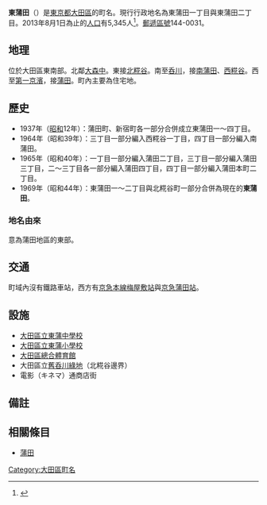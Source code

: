{{Pathnav|日本|東京都|大田區|frame=1}}
{{Infobox Settlement
|official_name = 東蒲田
|native_name =
|settlement_type = [[町|町]]
|image_skyline =
|imagesize =
|image_caption =
|image_flag =
|image_seal =
| image_map =
| map_caption =
|subdivision_type = [[國家|國家]]
|subdivision_name = [[File:Flag_of_Japan.svg|border]] [[日本|日本]]
|subdivision_type1 = [[都道府縣|都道府縣]]
|subdivision_name1 = [[File:Flag_of_Tokyo_Prefecture.svg|25px]] [[東京都|東京都]]
|subdivision_type2 = [[東京都區部|特別區]]
|subdivision_name2 = [[File:Flag_of_Ota,_Tokyo.svg|25px]] [[大田區|大田區]]
|subdivision_type3 = [[地域|地域]]
|subdivision_name3 = [[蒲田區|蒲田地域]]
|established_title =
|established_date =
|government_type =
|leader_title =
|leader_name =
|area_magnitude =
|area_total_sq_mi =
|area_total_km2 =
|area_land_sq_mi =
|area_land_km2 =
|area_urban_sq_mi =
|area_urban_km2 =
|area_metro_km2 =
|area_metro_sq_mi =
|population_as_of= 2013年（平成25年）8月1日
|population_footnotes =
|population_total = 5345
|population_urban =
|population_metro =
|population_density_sq_mi =
|population_density_km2 =
| timezone = [[日本標準時間|JST]]
| utc_offset = +9
|timezone_DST =
|utc_offset_DST =
|latd=|latm=|lats=|latNS=
|longd=|longm=|longs=|longEW=
|elevation_footnotes=
|elevation_m =
|elevation_ft =
|postal_code_type = [[郵遞區號|郵遞區號]]
|postal_code = 144-0031
|area_code =
|website =
|footnotes =
}}
'''東蒲田'''（{{jpn|j=東蒲田|hg=ひがしかまた|rm=Higashi-kamata|f=y}}）是[[東京都|東京都]][[大田區|大田區]]的町名。現行行政地名為東蒲田一丁目與東蒲田二丁目。2013年8月1日為止的[[人口|人口]]有5,345人<ref>{{Cite web |url=http://www.city.ota.tokyo.jp/kuseijoho/suuji/jinkou/setai_jinkou/oota_suji2508.html |title=大田区ホームページ：平成25年8月1日現在 |access-date=2013-08-26 |archive-date=2014-02-18 |archive-url=https://web.archive.org/web/20140218230417/http://www.city.ota.tokyo.jp/kuseijoho/suuji/jinkou/setai_jinkou/oota_suji2508.html |dead-url=no }}</ref>。[[郵遞區號|郵遞區號]]144-0031。

== 地理 ==
位於大田區東南部。北鄰[[大森中|大森中]]。東接[[北糀谷|北糀谷]]。南至[[呑川|呑川]]，接[[南蒲田|南蒲田]]、[[西糀谷|西糀谷]]。西至[[國道15號|第一京濱]]，接[[蒲田|蒲田]]。町內主要為住宅地。

== 歷史 ==
*1937年（[[昭和|昭和]]12年）：蒲田町、新宿町各一部分合併成立東蒲田一～四丁目。
*1964年（昭和39年）：三丁目一部分編入西糀谷一丁目，四丁目一部分編入南蒲田。
*1965年（昭和40年）：一丁目一部分編入蒲田二丁目，三丁目一部分編入蒲田三丁目，二～三丁目各一部分編入蒲田四丁目，四丁目一部分編入蒲田本町二丁目。
*1969年（昭和44年）：東蒲田一～二丁目與北糀谷町一部分合併為現在的'''東蒲田'''。
=== 地名由來 ===
意為蒲田地區的東部。

== 交通 ==
町域內沒有鐵路車站，西方有[[京急本線|京急本線]][[梅屋敷站_(東京都)|梅屋敷站]]與[[京急蒲田站|京急蒲田站]]。

== 設施 ==
* [[大田區立東蒲中學校|大田區立東蒲中學校]]
* [[大田區立東蒲小學校|大田區立東蒲小學校]]
* [[大田區總合體育館|大田區總合體育館]]
* 大田區立[[舊呑川綠地|舊呑川綠地]]（北糀谷邊界）
* 電影（キネマ）通商店街

== 備註 ==
{{Reflist}}

== 相關條目 ==
* [[蒲田|蒲田]]

{{大田區的町名}}
{{DEFAULTSORT:Higashi-Kamata}}
[[Category:大田區町名|Category:大田區町名]]